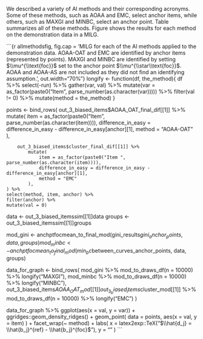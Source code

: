 
We described a variety of AI methods and their corresponding acronyms. Some of these methods, such as AOAA and EMC, select anchor items, while others, such as MAXGI and MINBC, select an anchor point. Table \ref{table:allmethods} summarizes all of these methods. Figure \ref{fig:allmethodsfig} shows the results for each method on the demonstration data in a MILG.

\begin{table}[H]
\caption{Summary of agnostic identification (AI) methods}
\centering
\begin{tabular}{|p{3cm}|p{4cm}|p{3cm}|p{3cm}|}
\toprule

Method & Description & Literature & Demonstration data \\

\midrule

all-others-as-anchors (AOAA) & Test if each item has DIF by using all of the other items as anchors (not iterative). & Originally proposed by \cite{lord1980} and formalized by \cite{thissen1993detection} & Did not find any anchor items \\\hline

all-others-as-anchors-all-significant (AOAA-AS) & The first iteration is AOAA. All items that test positive for DIF are removed from the anchor set. Continue iterating until no new items test positive for DIF. & Proposed by \cite{drasgow1987study} & Did not find any anchor items \\\hline

all-others-as-anchors-one-at-a-time (AOAA-OAT) & The first iteration is AOAA. Only the item that shows the most extreme DIF is removed from the anchor set. Continue iterating until no new items test positive for DIF. & To our knowledge, not proposed or used previously & Correctly chose the first five items as anchors \\\hline

equal means clustering (EMC) & Cluster items based on differences in performance across groups and choose one of the clusters to be the anchor cluster. & Proposed by \cite{bechger2015statistical} and refined by \cite{pohl2017cluster} & Worked perfectly by finding two clusters of items, one corresponding to the anchor items and the other corresponding to the items with DIF \\\hline

maximizing Gini index (MAXGI) & Arbitrarily set both group means to 0 and then choose an anchor point by maximizing the Gini index & Adapted from work by \cite{strobl2018anchor} & Set $\mu^{\star\text{foc}} = -0.99$, which is quite close to the data generating value of -1 \\\hline

minimizing the area between curves (MINBC) & Of the infinite number of model that maximizes the likelihood of the data, choose the one with the minimum total area between the two groups' item characteristic curves & Built on and inspired by work by \cite{raju1988area} and more recently, \cite{chalmers2016might} & Set $\mu^{\star\text{foc}} = -1$, which is exactly the data generating value\\

\bottomrule
\end{tabular}
\label{table:allmethods}
\end{table}

```{r allmethodsfig, fig.cap = 'MILG for each of the AI methods applied to the demonstration data. AOAA-OAT and EMC are identified by anchor items (represented by points). MAXGI and MINBC are identified by setting $\\mu^{\\text{foc}}$ set to the anchor point $\\mu^{\\star\\text{foc}}$. AOAA and AOAA-AS are not included as they did not find an identifying assumption.', out.width="70%"}
longify <- function(df, the_method){
    df %>%
        select(-run) %>%
        gather(var, val) %>%
        mutate(var = as_factor(paste0("Item ", parse_number(as.character(var))))) %>%
        filter(val != 0) %>%
        mutate(method = the_method)
}

points <-
    bind_rows(
        out_3_biased_items$AOAA_OAT_final_dif[[1]] %>%
            mutate(
                item = as_factor(paste0("Item ", parse_number(as.character(item)))),
                difference_in_easy = difference_in_easy - difference_in_easy[anchor][1],
                method = "AOAA-OAT"
            ),

        out_3_biased_items$cluster_final_dif[[1]] %>%
            mutate(
                item = as_factor(paste0("Item ", parse_number(as.character(item)))),
                difference_in_easy = difference_in_easy - difference_in_easy[anchor][1],
                method = "EMC"
            ),
    ) %>% 
    select(method, item, anchor) %>% 
    filter(anchor) %>% 
    mutate(val = 0)

data <- out_3_biased_items$sim[[1]]$data
groups <- out_3_biased_items$sim[[1]]$groups

mod_gini <- anchptfocmean_to_final_mod(gini_results$gini_anchor_points, data, groups)
mod_minbc <- anchptfocmean_to_final_mod(min_bc$between_curves_anchor_points, data, groups)

data_for_graph <- 
    bind_rows(
        mod_gini %>% mod_to_draws_df(n = 10000) %>% longify("MAXGI"),
        mod_minbc %>% mod_to_draws_df(n = 10000) %>% longify("MINBC"),
        out_3_biased_items$AOAA_OAT_mod[[1]] %>% mod_to_draws_df(n = 10000) %>% longify("AOAA-OAT"),
        out_3_biased_items$cluster_mod[[1]] %>% mod_to_draws_df(n = 10000) %>% longify("EMC")
    )

data_for_graph %>%
    ggplot(aes(x = val, y = var)) +
    ggridges::geom_density_ridges() +
    geom_point(
        data = points,
        aes(x = val, y = item)
    ) +
    facet_wrap(~ method) +
    labs(
        x = latex2exp::TeX("$\\hat{d_j} = \\hat{b_j}^{ref} - \\hat{b_j}^{foc}$"),
        y = ""
    )
```
